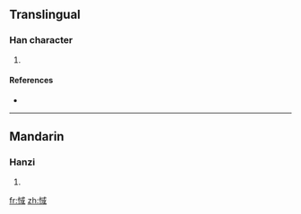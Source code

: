 ==Translingual==

===Han character===
{{Han char|rn=61|rad=心|as=08|sn=11|four=|canj=心戈口一 (PIRM)}}

# {{defn|Han|sort=心08}}

====References====
* {{Han ref|kx=0390.330|dkj=10788|dj=0725.010|hdz=42314.040|uh=60D0|ud=24784}}

----

==Mandarin==

===Hanzi===
{{cmn-hanzi|pin=[[dàn]] ([[dan4]]), [[yù]] ([[yu4]])|wg=tan<sup>4</sup>, yü<sup>4</sup>}}

# {{defn|Mandarin|sort=心08}}

[[fr:惐]]
[[zh:惐]]